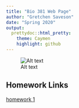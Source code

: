 ```yaml
---
title: "Bio 381 Web Page"
author: "Gretchen Saveson"
date: "Spring 2020"
output: 
  prettydoc::html_pretty:
    theme: Caymen
    highlight: github
---
```



![Alt text](https://GretchenSav.github.io/SavesonBio381/pic.jpg)

## Homework Links 
[homework 1](Homework 1.html)

